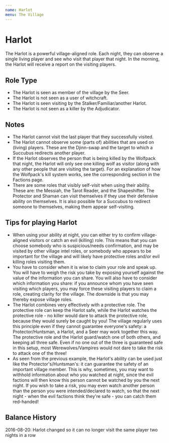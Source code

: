 ```yaml
---
name: Harlot
menu: The Village
---
```


# Harlot

The Harlot is a powerful village-aligned role. Each night, they can
observe a single living player and see who visit that player that night.
In the morning, the Harlot will receive a report on the visiting
players.

## Role Type

  - The Harlot is seen as member of the village by the Seer.
  - The Harlot is not seen as a user of witchcraft.
  - The Harlot is seen visiting by the Stalker/Familiar/another Harlot.
  - The Harlot is not seen as a killer by the Adjudicator.

## Notes

  - The Harlot cannot visit the last player that they successfully
    visited.
  - The Harlot cannot observe some (parts of) abilities that are used on
    (living) players. These are the Djinn-swap and the target to which a
    Succubus redirects another player.
  - If the Harlot observes the person that is being killed by the
    Wolfpack that night, the Harlot will only see one killing wolf as
    visitor (along with any other people that are visiting the target).
    For an explanation of how the Wolfpack's kill system works, see the
    corresponding section in the Factions page.
  - There are some roles that visibly self-visit when using their
    ability. These are: the Messiah, the Tarot Reader, and the
    Shapeshifter. The Protector and Shaman can visit themselves if they
    use their defensive ability on themselves. It is also possible for a
    Succubus to redirect someone to themselves, making them appear
    self-visiting.

## Tips for playing Harlot

  - When using your ability at night, you can either try to confirm
    village-aligned visitors or catch an evil (killing) role. This means
    that you can choose somebody who is suspicious/needs confirmation,
    and may be visited by other village intel roles, or somebody who
    appears to be important for the village and will likely have
    protective roles and/or evil killing roles visiting them.
  - You have to consider when it is wise to claim your role and speak
    up. You will have to weigh the risk you take by exposing yourself
    against the value of the information you can share. You will also
    have to consider which information you share: if you announce whom
    you have seen visiting which players, you may force these visiting
    players to claim a role, creating clarity for the village. The
    downside is that you may thereby expose village roles.
  - The Harlot combines very effectively with a protective role. The
    protective role can keep the Harlot safe, while the Harlot watches
    the protective role - no killer would dare to attack the protective
    role, because they would surely be caught by you\! The village
    regularly uses this principle even if they cannot guarantee
    everyone's safety: a Protector/Huntsman, a Harlot, and a Seer may
    work together this way. The protective role and the Harlot
    guard/watch one of both others, and keeping all three safe. Even if
    no one out of the three is guaranteed safe in this setup, most
    Werewolves/Vampires would not dare to take the risk to attack one of
    the three\!
  - As seen from the previous example, the Harlot's ability can be used
    just like the Protector's/Huntsman's: it can guarantee the safety of
    an important village member. This is why, sometimes, you may want to
    withhold information about who you watched at night, since the evil
    factions will then know this person cannot be watched by you the
    next night. If you wish to take a risk, you may even watch another
    person than the person you were intended/declared to watch, so that
    the next night - when the evil factions think they're safe - you can
    catch them red-handed\!

## Balance History

2016-08-20: Harlot changed so it can no longer visit the same player two
nights in a row
